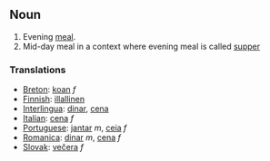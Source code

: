 ==Noun==
# Evening [[meal]].
# Mid-day meal in a context where evening meal is called [[supper]]
===Translations===
*[[Breton]]: [[koan]] ''f''
*[[Finnish]]: [[illallinen]]
*[[Interlingua]]: [[dinar]], [[cena]]
*[[Italian]]: [[cena]] ''f''
*[[Portuguese]]: [[jantar]] ''m'', [[ceia]] ''f''
*[[Romanica]]: [[dinar]] ''m'', [[cena]] ''f''
*[[Slovak]]: [[večera]] ''f''